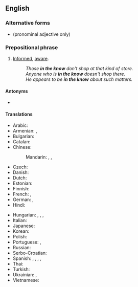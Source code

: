 ==English==

===Alternative forms===
* {{l|en|in-the-know}} (pronominal adjective only)

===Prepositional phrase===
{{en-PP}}

# [[informed|Informed]], [[aware]].
#: ''Those '''in the know''' don't shop at that kind of store.''
#: ''Anyone who is '''in the know''' doesn't shop there.''
#: ''He appears to be '''in the know''' about such matters.''

====Antonyms====
* {{l|en|in the dark}}

====Translations====
{{trans-top|informed, aware}}
* Arabic: {{t|ar|عَلَى عِلْم}}
* Armenian: {{t+|hy|տեղյակ|sc=Armn}}, {{t|hy|բիթի|sc=Armn}}
* Bulgarian: {{t-needed|bg}}
* Catalan: {{t-needed|ca}}
* Chinese:
*: Mandarin: {{t+|cmn|知情|tr=zhīqíng|sc=Hani}}, {{t|cmn|[[有]][[知識]][[的]]|sc=Hani}}, {{t|cmn|[[有]][[知识]][[的]]|tr=yǒu zhīshi de|sc=Hani}}
* Czech: {{t-needed|cs}}
* Danish: {{t-needed|da}}
* Dutch: {{t|nl|ingeweid}}
* Estonian: {{t|et|teadlik}}
* Finnish: {{t+|fi|tietävä}}
* French: {{t+|fr|au courant}}, {{t|fr|au parfum}} {{qualifier|colloquial}}
* German: {{t+|de|eingeweiht}}, {{t|de|im Bilde über etwas sein}}
* Hindi: {{t-needed|hi}}
{{trans-mid}}
* Hungarian: {{t+|hu|tájékozott}}, {{t+|hu|beavatott}}, {{t|hu|jól értesült}}, {{t|hu|képben van}}
* Italian: {{t|it|al corrente}}
* Japanese: {{t-needed|ja}}
* Korean: {{t-needed|ko}}
* Polish: {{t-needed|pl}}
* Portuguese: {{t+|pt|informado|m}}, {{t+|pt|atento|m}}
* Russian: {{t+|ru|в ку́рсе}}
* Serbo-Croatian: {{t-needed|sh}}
* Spanish: {{t+|es|informado}}, {{t|es|al loro}} {{qualifier|colloquial}}, {{t|es|en el ajo}} {{qualifier|colloquial}}, {{t|es|al tanto}}, {{t|es|en la pomada}} {{qualifier|colloquial}}
* Thai: {{t-needed|th}}
* Turkish: {{t-needed|tr}}
* Ukrainian: {{t+|uk|обі́знаний}}, {{t|uk|в ку́рсі}}
* Vietnamese: {{t-needed|vi}}
{{trans-bottom}}